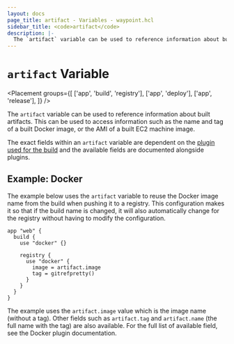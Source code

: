```yaml
---
layout: docs
page_title: artifact - Variables - waypoint.hcl
sidebar_title: <code>artifact</code>
description: |-
  The `artifact` variable can be used to reference information about built artifacts. This can be used to access information such as the name and tag of a built Docker image, or the AMI of a built EC2 machine image.
---
```


# `artifact` Variable

<Placement
  groups={[
    ['app', 'build', 'registry'],
    ['app', 'deploy'],
    ['app', 'release'],
  ]}
/>

The `artifact` variable can be used to reference information about
built artifacts. This can be used to access information such as
the name and tag of a built Docker image, or the AMI of a built
EC2 machine image.

The exact fields within an `artifact` variable are dependent on the
[plugin used for the build](/plugins) and the available fields are
documented alongside plugins.

## Example: Docker

The example below uses the `artifact` variable to reuse the
Docker image name from the build when pushing it to a registry. This
configuration makes it so that if the build name is changed, it will
also automatically change for the registry without having to modify
the configuration.

```hcl
app "web" {
  build {
    use "docker" {}

    registry {
      use "docker" {
        image = artifact.image
        tag = gitrefpretty()
      }
    }
  }
}
```

The example uses the `artifact.image` value which is the image name
(without a tag). Other fields such as `artifact.tag` and
`artifact.name` (the full name with the tag) are also available.
For the full list of available field, see the Docker plugin documentation.
